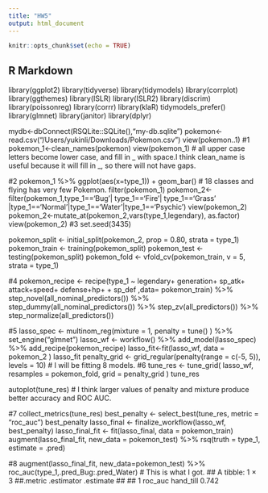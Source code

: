```yaml
---
title: "HW5"
output: html_document
---
```


```r
knitr::opts_chunk$set(echo = TRUE)
```

## R Markdown

library(ggplot2)
library(tidyverse)
library(tidymodels)
library(corrplot)
library(ggthemes)
library(ISLR)
library(ISLR2) 
library(discrim)
library(poissonreg)
library(corrr)
library(klaR) 
tidymodels_prefer()
library(glmnet)
library(janitor)
library(dplyr)

mydb<-dbConnect(RSQLite::SQLite(),"my-db.sqlite") 
pokemon<-read.csv("/Users/yukinli/Downloads/Pokemon.csv") 
view(pokemon..1)
#1
pokemon_1<-clean_names(pokemon)
view(pokemon_1)
# all upper case letters become lower case, and fill in _ with space.I think clean_name is useful because it will fill in _, so there will not have gaps.

#2
pokemon_1 %>%
  ggplot(aes(x=type_1)) +
  geom_bar()
# 18 classes and flying has very few Pokemon.
filter(pokemon_1)
pokemon_2<-filter(pokemon_1,type_1=='Bug'| type_1=='Fire'| type_1=='Grass' |type_1=='Normal'|type_1=='Water'|type_1=='Psychic')
view(pokemon_2)
pokemon_2<-mutate_at(pokemon_2,vars(type_1,legendary), as.factor)
view(pokemon_2)
#3
set.seed(3435)

pokemon_split <- initial_split(pokemon_2, prop = 0.80,
                                strata = type_1)
pokemon_train <- training(pokemon_split)
pokemon_test <- testing(pokemon_split)
pokemon_fold <- vfold_cv(pokemon_train, v = 5, strata = type_1)

#4
pokemon_recipe <- recipe(type_1 ~ legendary+ generation+ sp_atk+ attack+speed+ defense+hp+ + sp_def ,data= pokemon_train) %>% 
  step_novel(all_nominal_predictors()) %>% 
  step_dummy(all_nominal_predictors()) %>% 
  step_zv(all_predictors()) %>% 
  step_normalize(all_predictors())

 

#5
lasso_spec <- multinom_reg(mixture = 1, penalty = tune() ) %>%
set_engine("glmnet")
lasso_wf <- workflow() %>%
  add_model(lasso_spec) %>%
  add_recipe(pokemon_recipe)
lasso_fit<-fit(lasso_wf, data = pokemon_2 )
lasso_fit
penalty_grid <- grid_regular(penalty(range = c(-5, 5)), levels = 10)
# I will be fitting 8 models.
#6
tune_res <- tune_grid(
  lasso_wf,
  resamples = pokemon_fold, 
  grid = penalty_grid
)
tune_res

autoplot(tune_res)
# I think larger values of penalty and mixture produce better accuracy and ROC AUC.

#7
collect_metrics(tune_res)
best_penalty <- select_best(tune_res, metric = "roc_auc")
best_penalty
lasso_final <- finalize_workflow(lasso_wf, best_penalty)
lasso_final_fit <- fit(lasso_final, data = pokemon_train)
  augment(lasso_final_fit, new_data = pokemon_test) %>%
  rsq(truth = type_1, estimate = .pred)

#8
augment(lasso_final_fit, new_data=pokemon_test) %>%
  roc_auc(type_1,.pred_Bug:.pred_Water)
# This is what I got.
## A tibble: 1 × 3
##.metric .estimator .estimate
##<chr>   <chr>          <dbl>
## 1 roc_auc hand_till      0.742


